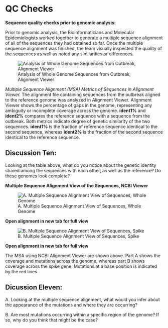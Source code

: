# QC Checks 

**Sequence quality checks prior to genomic analysis:**

Prior to genomic analysis, the Bioinformaticians and Molecular Epidemiologists worked together to generate a multiple sequence alignment of all of the sequences they had obtained so far. Once the multiple sequence alignment was finished, the team visually inspected the quality of the sequences as well as noted any similarities or differences. 

![Analysis of Whole Genome Sequences from Outbreak, Alignment Viewer](../images/qc-metrics.jpg)

*Multiple Sequence Alignment (MSA) Metrics of Sequences in Alignment Viewer.*
The alignment file containing sequences from the outbreak aligned to the reference genome was analyzed in Alignment Viewer. Alignment Viewer shows the percentage of gaps in the genome, representing any ambiguity or incomplete coverage across the genome. **ident1%** and **ident2%** compares the reference sequence with a sequence from the outbreak. Both metrics indicate degree of genetic similarity of the two sequences. **ident1%** is the fraction of reference sequence identical to the second sequence, whereas **ident2%** is the fraction of the second sequence identical to the reference sequence. 


## Discussion Ten: 

Looking at the table above, what do you notice about the genetic identity shared among the sequences with each other, as well as the reference? Do these genomes look complete?




**Multiple Sequence Alignment View of the Sequences, NCBI Viewer**

![A. Multiple Sequence Alignment View of Sequences, Whole Genome](../images/msa-wg.jpg)

**Open alignment in new tab for full view**


![B. Multiple Sequence Alignment View of Sequences, Spike](../images/msa-spike.jpg)

**Open alignment in new tab for full view**

The MSA using NCBI Alignment Viewer are shown above. Part A shows the coverage and mutations across the genome, whereas part B shows coverage across the spike gene. Mutations at a base position is indicated by the red lines.


## Dicussion Eleven:

A. Looking at the multiple sequence alignment, what would you infer about the appearance of the mutations and where they are occurring? 


B. Are most mutations occurring within a specific region of the genome? If so, why do you think that might be the case? 
